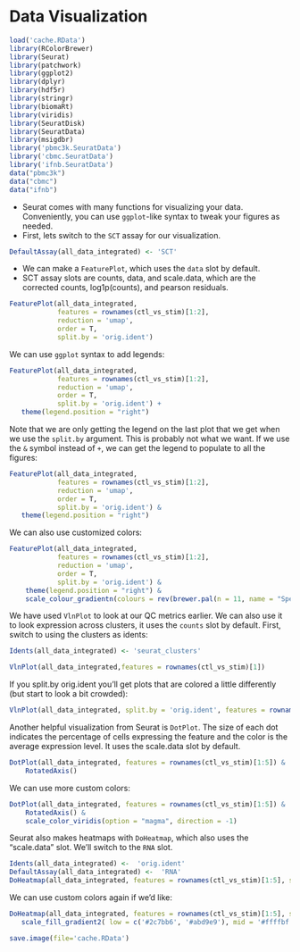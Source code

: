 # Data Visualization
```r
load('cache.RData')
library(RColorBrewer)
library(Seurat)
library(patchwork)
library(ggplot2)
library(dplyr)
library(hdf5r)
library(stringr)
library(biomaRt)
library(viridis)
library(SeuratDisk)
library(SeuratData)
library(msigdbr)
library('pbmc3k.SeuratData')
library('cbmc.SeuratData')
library('ifnb.SeuratData')
data("pbmc3k")
data("cbmc")
data("ifnb")
```

- Seurat comes with many functions for visualizing your data. Conveniently, you can use `ggplot`-like syntax to tweak your figures as needed. 
- First, lets switch to the `SCT` assay for our visualization.

```r
DefaultAssay(all_data_integrated) <- 'SCT'
```

- We can make a `FeaturePlot`, which uses the `data` slot by default.
- SCT assay slots are counts, data, and scale.data, which are the corrected counts, log1p(counts), and pearson residuals.

```r
FeaturePlot(all_data_integrated, 
            features = rownames(ctl_vs_stim)[1:2], 
            reduction = 'umap',  
            order = T, 
            split.by = 'orig.ident')
```

We can use `ggplot` syntax to add legends:
```r
FeaturePlot(all_data_integrated, 
            features = rownames(ctl_vs_stim)[1:2], 
            reduction = 'umap',  
            order = T, 
            split.by = 'orig.ident') +
   theme(legend.position = "right")
```

Note that we are only getting the legend on the last plot that we get when we use the `split.by` argument. This is probably not what we want. If we use the `&` symbol instead of `+`, we can get the legend to populate to all the figures:
```r
FeaturePlot(all_data_integrated, 
            features = rownames(ctl_vs_stim)[1:2], 
            reduction = 'umap',  
            order = T, 
            split.by = 'orig.ident') &
   theme(legend.position = "right")
```
We can also use customized colors:

```r

FeaturePlot(all_data_integrated, 
            features = rownames(ctl_vs_stim)[1:2], 
            reduction = 'umap',  
            order = T, 
            split.by = 'orig.ident') &
    theme(legend.position = "right") &
    scale_colour_gradientn(colours = rev(brewer.pal(n = 11, name = "Spectral"))) 
```

We have used `VlnPlot` to look at our QC metrics earlier. We can also use it to look expression across clusters, it uses the `counts` slot by default. First, switch to using the clusters as idents:

```r
Idents(all_data_integrated) <- 'seurat_clusters'
```

```r
VlnPlot(all_data_integrated,features = rownames(ctl_vs_stim)[1])
```

If you split.by orig.ident you'll get plots that are colored a little differently (but start to look a bit crowded):
```r
VlnPlot(all_data_integrated, split.by = 'orig.ident', features = rownames(ctl_vs_stim)[1])
```

Another helpful visualization from Seurat is `DotPlot`. The size of each dot indicates the percentage of cells expressing the feature and the color is the average expression level. It uses the scale.data slot by default.

```r
DotPlot(all_data_integrated, features = rownames(ctl_vs_stim)[1:5]) & 
    RotatedAxis() 
```

We can use more custom colors:

```r
DotPlot(all_data_integrated, features = rownames(ctl_vs_stim)[1:5]) &
    RotatedAxis() & 
    scale_color_viridis(option = "magma", direction = -1) 
```

Seurat also makes heatmaps with `DoHeatmap`, which also uses the "scale.data" slot. We'll switch to the `RNA` slot.

```r
Idents(all_data_integrated) <-  'orig.ident'
DefaultAssay(all_data_integrated) <-  'RNA'
DoHeatmap(all_data_integrated, features = rownames(ctl_vs_stim)[1:5], slot = 'RNA', assay = 'data')
```

We can use custom colors again if we'd like:
```r
DoHeatmap(all_data_integrated, features = rownames(ctl_vs_stim)[1:5], slot = 'RNA', assay = 'data') & 
   scale_fill_gradient2( low = c('#2c7bb6', '#abd9e9'), mid = '#ffffbf', high = c('#fdae61', '#d7191c')) 
```


```r
save.image(file='cache.RData')
```
